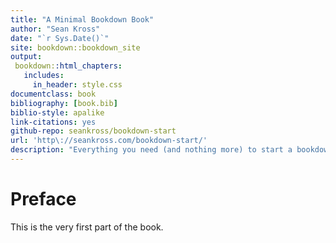 ```yaml
--- 
title: "A Minimal Bookdown Book"
author: "Sean Kross"
date: "`r Sys.Date()`"
site: bookdown::bookdown_site
output:
 bookdown::html_chapters:
   includes:
     in_header: style.css
documentclass: book
bibliography: [book.bib]
biblio-style: apalike
link-citations: yes
github-repo: seankross/bookdown-start
url: 'http\://seankross.com/bookdown-start/'
description: "Everything you need (and nothing more) to start a bookdown book."
---
```


# Preface {-}

This is the very first part of the book.
